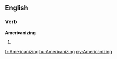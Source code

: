 ==English==

===Verb===
'''Americanizing'''

# {{present participle of|Americanize}}

[[fr:Americanizing]]
[[hu:Americanizing]]
[[my:Americanizing]]